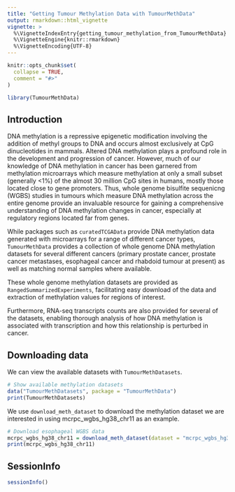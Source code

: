 ```yaml
---
title: "Getting Tumour Methylation Data with TumourMethData"
output: rmarkdown::html_vignette
vignette: >
  %\VignetteIndexEntry{getting_tumour_methylation_from_TumourMethData}
  %\VignetteEngine{knitr::rmarkdown}
  %\VignetteEncoding{UTF-8}
---
```


```r
knitr::opts_chunk$set(
  collapse = TRUE,
  comment = "#>"
)
```

```r
library(TumourMethData)
```

## Introduction

DNA methylation is a repressive epigenetic modification involving the addition
of methyl groups to DNA and occurs almost exclusively at CpG dinucleotides
in mammals. Altered DNA methylation plays a profound role in the development and 
progression of cancer. However, much of our knowledge of DNA methylation in 
cancer has been garnered from methylation microarrays which measure methylation 
at only a small subset (generally <1%) of the almost 30 million CpG sites in 
humans, mostly those located close to gene promoters. Thus, whole genome 
bisulfite sequenicng (WGBS) studies in tumours which measure DNA methylation 
across the entire genome provide an invaluable resource for gaining a 
comprehensive understanding of DNA methylation changes in cancer, especially at 
regulatory regions located far from genes. 

While packages such as `curatedTCGAData` provide DNA methylation data
generated with microarrays for a range of different cancer types,   
`TumourMethData` provides a collection of whole genome DNA methylation datasets 
for several different cancers (primary prostate cancer, prostate cancer 
metastases, esophageal cancer and rhabdoid tumour at present) as well as 
matching normal samples where available. 

These whole genome methylation datasets are provided as 
`RangedSummarizedExperiments`, facilitating easy download of the data and 
extraction of methylation values for regions of interest. 

Furthermore, RNA-seq transcripts counts are also provided for several of the 
datasets, enabling thorough analysis of how DNA methylation is associated with 
transcription and how this relationship is perturbed in cancer. 

## Downloading data

We can view the available datasets with `TumourMethDatasets`.

```r
# Show available methylation datasets
data("TumourMethDatasets", package = "TumourMethData")
print(TumourMethDatasets)
```

We use `download_meth_dataset` to download the methylation dataset we are
interested in using mcrpc_wgbs_hg38_chr11 as an example. 

```r
# Download esophageal WGBS data
mcrpc_wgbs_hg38_chr11 = download_meth_dataset(dataset = "mcrpc_wgbs_hg38_chr11")
print(mcrpc_wgbs_hg38_chr11)
```

## SessionInfo
```r
sessionInfo()
```